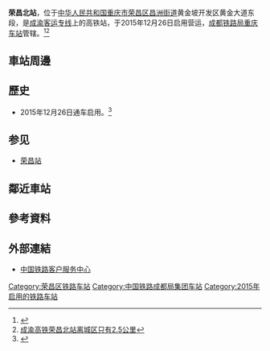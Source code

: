 {{Expand|time=2016-04-21T13:34:36+00:00}}
{{Infobox China railway station
|车站名称 =荣昌北站
|图片 = Platform 1 of Rongchangbei Railway Station (20180217100330).jpg
|图片介绍 = 车站站台
|车站名称拼音 = Rongchangbei
|英文名称=Rongchangbei Railway Station<ref>{{Cite web |url=http://news.sina.com.cn/o/2012-09-18/080725196193.shtml |title=铁道部:火车站名含"东西南北"统一改用拼音 |accessdate=2016-07-27 |archive-date=2017-07-30 |archive-url=https://web.archive.org/web/20170730073100/http://news.sina.com.cn/o/2012-09-18/080725196193.shtml |dead-url=no }}</ref><ref>{{cite journal |author=[[铁道部运输局|铁道部运输局]] |journal = 铁路客货运输专刊 |year=2012 |issue=4 |title = 关于明确铁路车站站名英文译法的通知 |id = 运营运调电[2012]1911号 |page = 6}}</ref>
|车站代码 = 46549
|电报码 = RQW
|拼音码 = RCB
|车站位置 = [[重庆市|重庆市]][[荣昌区|荣昌区]][[昌洲街道|昌洲街道]]黄金坡开发区黄金大道东段
|坐标 = {{coord|29|26|11.56|N|105|37|58.63|E|display=inline,title}}
|归属 = [[成都铁路局|成都铁路局]][[重庆站|重庆车站]]
|线路 = [[成渝客运专线|成渝客运专线]]
|车站等级 =
|月台数目 = 2
|股道数目 = 4
}}
'''荣昌北站'''，位于[[中华人民共和国|中华人民共和国]][[重庆市|重庆市]][[荣昌区|荣昌区]][[昌洲街道|昌洲街道]]黄金坡开发区黄金大道东段，是[[成渝客运专线|成渝客运专线]]上的高铁站，于2015年12月26日启用营运，[[成都铁路局|成都铁路局]][[重庆站|重庆车站]]管辖。<ref>{{Cite web |url=http://cq.people.com.cn/n2/2015/1227/c365411-27410468.html |title=“万灵古镇号”开行运营 荣昌迈入高铁时代 |accessdate=2016-04-21 |archive-date=2017-03-05 |archive-url=https://web.archive.org/web/20170305003344/http://cq.people.com.cn/n2/2015/1227/c365411-27410468.html |dead-url=no }}</ref><ref>[http://news.cqtimes.cn/cq/2015/12_25/3377.html 成渝高铁荣昌北站离城区只有2.5公里]{{dead link|date=2018年4月 |bot=InternetArchiveBot |fix-attempted=yes }}</ref>
==車站周邊==
==歷史==
* 2015年12月26日通车启用。<ref>{{Cite web |url=http://difang.gmw.cn/cq/2015-12/28/content_18268045.htm |title=荣昌迈入高铁时代 “万灵古镇号”成渝客专正式通车 |accessdate=2016-04-21 |archive-date=2016-08-07 |archive-url=https://web.archive.org/web/20160807012641/http://difang.gmw.cn/cq/2015-12/28/content_18268045.htm |dead-url=no }}</ref>

== 参见 ==
*[[荣昌站|荣昌站]]

== 鄰近車站 ==
{{start rail box|[[中国高速铁路|中国高速铁路]]}}
{{s-inop|[[隆昌北站|隆昌北站]]|往 [[成都东站|成都东]]、[[成都南站|成都南]]}}
{{s-line|[[成渝客运专线|成渝客运专线]]<br />← 34km 荣昌北站 10km →}}
{{s-inop|[[大足南站|大足南站]]|往 [[重庆站|重庆]]}}
{{s-end}}

==參考資料==
{{reflist}}
==外部連結==
* [http://www.12306.cn/mormhweb/ 中国铁路客户服务中心]{{Wayback|url=http://www.12306.cn/mormhweb/ |date=20180205163941 }}
{{China-rail-stub}}
{{成渝客运专线}}
[[Category:荣昌区铁路车站|Category:荣昌区铁路车站]]
[[Category:中国铁路成都局集团车站|Category:中国铁路成都局集团车站]]
[[Category:2015年启用的铁路车站|Category:2015年启用的铁路车站]]